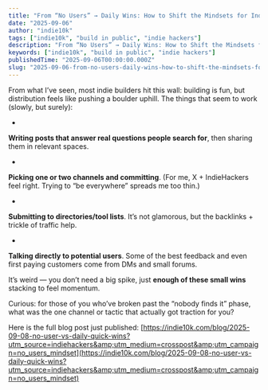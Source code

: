 ```yaml
---
title: "From “No Users” → Daily Wins: How to Shift the Mindsets for Indie Devs"
date: "2025-09-06"
author: "indie10k"
tags: ["indie10k", "build in public", "indie hackers"]
description: "From “No Users” → Daily Wins: How to Shift the Mindsets for Indie Devs"
keywords: ["indie10k", "build in public", "indie hackers"]
publishedTime: "2025-09-06T00:00:00.000Z"
slug: "2025-09-06-from-no-users-daily-wins-how-to-shift-the-mindsets-for-indie-devs-BGAZvRCSD3WfK9I88zM1"
---
```


From what I’ve seen, most indie builders hit this wall: building is fun, but distribution feels like pushing a boulder uphill. The things that seem to work (slowly, but surely):

- 
**Writing posts that answer real questions people search for**, then sharing them in relevant spaces.

- 
**Picking one or two channels and committing**. (For me, X + IndieHackers feel right. Trying to “be everywhere” spreads me too thin.)

- 
**Submitting to directories/tool lists**. It’s not glamorous, but the backlinks + trickle of traffic help.

- 
**Talking directly to potential users**. Some of the best feedback and even first paying customers come from DMs and small forums.

It’s weird — you don’t need a big spike, just **enough of these small wins** stacking to feel momentum.

Curious: for those of you who’ve broken past the “nobody finds it” phase, what was the one channel or tactic that actually got traction for you?

Here is the full blog post just published:  [https://indie10k.com/blog/2025-09-08-no-user-vs-daily-quick-wins?utm_source=indiehackers&amp;utm_medium=crosspost&amp;utm_campaign=no_users_mindset](https://indie10k.com/blog/2025-09-08-no-user-vs-daily-quick-wins?utm_source=indiehackers&amp;utm_medium=crosspost&amp;utm_campaign=no_users_mindset)